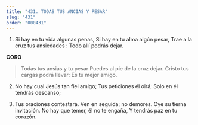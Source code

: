 ```yaml
---
title: "431. TODAS TUS ANCIAS Y PESAR"
slug: "431"
order: "000431"
---
```

1. Si hay en tu vida algunas penas, Si hay en tu alma algún pesar, Trae a la cruz tus ansiedades : Todo allí podrás dejar.

**CORO**
> Todas tus ansias y tu pesar Puedes al pie de la cruz dejar. Cristo tus cargas podrá llevar: Es tu mejor amigo.

2. No hay cual Jesús tan fiel amigo; Tus peticiones él oirá;
Solo en él tendrás descanso;

3. Tus oraciones contestará.
Ven en seguida; no demores. Oye su tierna invitación.
No hay que temer, él no te engaña, Y tendrás paz en tu corazón.
